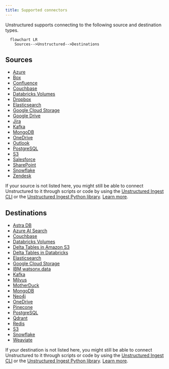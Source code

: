 ```yaml
---
title: Supported connectors
---
```


Unstructured supports connecting to the following source and destination types.

```mermaid
  flowchart LR
    Sources-->Unstructured-->Destinations
```

## Sources

- [Azure](/ui/sources/azure-blob-storage)
- [Box](/ui/sources/box)
- [Confluence](/ui/sources/confluence)
- [Couchbase](/ui/sources/couchbase)
- [Databricks Volumes](/ui/sources/databricks-volumes)
- [Dropbox](/ui/sources/dropbox)
- [Elasticsearch](/ui/sources/elasticsearch)
- [Google Cloud Storage](/ui/sources/google-cloud)
- [Google Drive](/ui/sources/google-drive)
- [Jira](/ui/sources/jira)
- [Kafka](/ui/sources/kafka)
- [MongoDB](/ui/sources/mongodb)
- [OneDrive](/ui/sources/onedrive)
- [Outlook](/ui/sources/outlook)
- [PostgreSQL](/ui/sources/postgresql)
- [S3](/ui/sources/s3)
- [Salesforce](/ui/sources/salesforce)
- [SharePoint](/ui/sources/sharepoint)
- [Snowflake](/ui/sources/snowflake)
- [Zendesk](/ui/sources/zendesk)

If your source is not listed here, you might still be able to connect Unstructured to it through scripts or code by using the 
[Unstructured Ingest CLI](/ingestion/overview#unstructured-ingest-cli) or the 
[Unstructured Ingest Python library](/ingestion/python-ingest). 
[Learn more](/ingestion/source-connectors/overview).

## Destinations

- [Astra DB](/ui/destinations/astradb)
- [Azure AI Search](/ui/destinations/azure-ai-search)
- [Couchbase](/ui/destinations/couchbase)
- [Databricks Volumes](/ui/destinations/databricks-volumes)
- [Delta Tables in Amazon S3](/ui/destinations/delta-table)
- [Delta Tables in Databricks](/ui/destinations/databricks-delta-table)
- [Elasticsearch](/ui/destinations/elasticsearch)
- [Google Cloud Storage](/ui/destinations/google-cloud)
- [IBM watsonx.data](/ui/destinations/ibm-watsonxdata)
- [Kafka](/ui/destinations/kafka)
- [Milvus](/ui/destinations/milvus)
- [MotherDuck](/ui/destinations/motherduck)
- [MongoDB](/ui/destinations/mongodb)
- [Neo4j](/ui/destinations/neo4j)
- [OneDrive](/ui/destinations/onedrive)
- [Pinecone](/ui/destinations/pinecone)
- [PostgreSQL](/ui/destinations/postgresql)
- [Qdrant](/ui/destinations/qdrant)
- [Redis](/ui/destinations/redis)
- [S3](/ui/destinations/s3)
- [Snowflake](/ui/destinations/snowflake)
- [Weaviate](/ui/destinations/weaviate)

If your destination is not listed here, you might still be able to connect Unstructured to it through scripts or code by using the 
[Unstructured Ingest CLI](/ingestion/overview#unstructured-ingest-cli) or the 
[Unstructured Ingest Python library](/ingestion/python-ingest). 
[Learn more](/ingestion/destination-connectors/overview).

